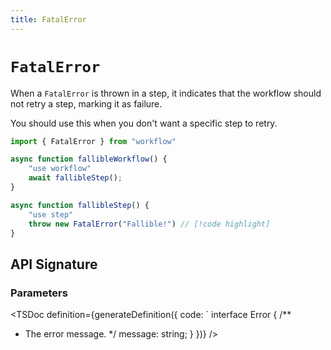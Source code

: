 ```yaml
---
title: FatalError
---
```



# `FatalError`

When a `FatalError` is thrown in a step, it indicates that the workflow should not retry a step, marking it as failure.

You should use this when you don't want a specific step to retry.

```typescript lineNumbers
import { FatalError } from "workflow"

async function fallibleWorkflow() {
    "use workflow"
    await fallibleStep();
}

async function fallibleStep() {
    "use step"
    throw new FatalError("Fallible!") // [!code highlight]
}
```

## API Signature

### Parameters

<TSDoc
definition={generateDefinition({
  code: `
interface Error {
  /**

* The error message.
   */
  message: string;
}
})}
/>

